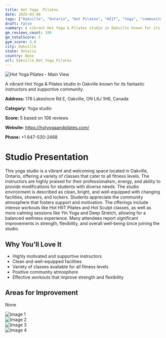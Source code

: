 ```yaml
---
title: Hot Yoga  Pilates
date: 2025-03-08
tags: ["Oakville", "Ontario", "Hot Pilates", "HIIT", "Yoga", "community", "clean environment", "Oakville"]  
draft: false
summary: A vibrant Hot Yoga & Pilates studio in Oakville known for its fantastic instructors and supportive community.
gm_reviews_count: 106
gm_totalScore: 5
gym_score: 4.8
city: Oakville
state: Ontario
country: None
url: Oakville_Hot_Yoga_Pilates
---
```


<div className="aspect-[16/9] relative my-8">
  <img 
    src="https://lh5.googleusercontent.com/p/AF1QipO_qoIUeyR8-5JXVU7HhuFotxjUjgestiVJnX_K=w1920-h1080-k-no"
    alt="Hot Yoga  Pilates - Main View"
    className="object-cover absolute inset-0 w-full h-full rounded-lg"
  />
</div>

A vibrant Hot Yoga & Pilates studio in Oakville known for its fantastic instructors and supportive community.

**Address:** 178 Lakeshore Rd E, Oakville, ON L6J 1H6, Canada

**Category:** Yoga studio

**Score:** 5 based on 106 reviews

**Website:** https://hotyogaandpilates.com/

**Phone:** +1 647-530-2468

# Studio Presentation

This yoga studio is a vibrant and welcoming space located in Oakville, Ontario, offering a variety of classes that cater to all fitness levels. The instructors are highly praised for their professionalism, energy, and ability to provide modifications for students with diverse needs. The studio environment is described as clean, bright, and well-equipped with changing facilities, showers, and lockers. Students appreciate the community atmosphere that fosters support and motivation. The offerings include intense workouts like Hot HIIT Pilates and Hot Sculpt classes, as well as more calming sessions like Yin Yoga and Deep Stretch, allowing for a balanced wellness experience. Many attendees report significant improvements in strength, flexibility, and overall well-being since joining the studio.

## Why You'll Love It

- Highly motivated and supportive instructors
- Clean and well-equipped facilities
- Variety of classes available for all fitness levels
- Positive community atmosphere
- Effective workouts that improve strength and flexibility

## Areas for Improvement

None

<div className="grid grid-cols-1 xl:grid-cols-2 gap-4 my-8">
<div className="aspect-[4/3] relative"><img src="https://lh3.googleusercontent.com/p/AF1QipNzTe6rV8ar3cj48SLMpfYZpsPLHFIvdmjxAuXi=w1920-h1080-k-no" alt="Image 1" className="object-cover absolute inset-0 w-full h-full rounded-lg" /></div>
<div className="aspect-[4/3] relative"><img src="https://lh5.googleusercontent.com/p/AF1QipPWBwWArZtog8MF6msx0RzeiSqd9rp7nQKaM_FE=w1920-h1080-k-no" alt="Image 2" className="object-cover absolute inset-0 w-full h-full rounded-lg" /></div>
<div className="aspect-[4/3] relative"><img src="https://lh5.googleusercontent.com/p/AF1QipOFI-KTKqLDRll0TTwlNXC9U40fxWyYvZvN3qle=w1920-h1080-k-no" alt="Image 3" className="object-cover absolute inset-0 w-full h-full rounded-lg" /></div>
<div className="aspect-[4/3] relative"><img src="https://lh5.googleusercontent.com/p/AF1QipNbKSsy4juGe6Vios6R-B77lz_AVVDevRr6hZh8=w1920-h1080-k-no" alt="Image 4" className="object-cover absolute inset-0 w-full h-full rounded-lg" /></div>
</div>
